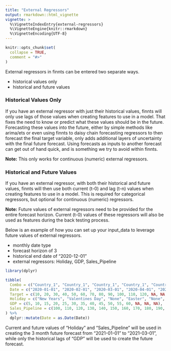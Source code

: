 ---
title: "External Regressors"
output: rmarkdown::html_vignette
vignette: >
  %\VignetteIndexEntry{external-regressors}
  %\VignetteEngine{knitr::rmarkdown}
  %\VignetteEncoding{UTF-8}
---

```{r, include = FALSE}
knitr::opts_chunk$set(
  collapse = TRUE,
  comment = "#>"
)
```

External regressors in finnts can be entered two separate ways.

-   historical values only
-   historical and future values

### Historical Values Only

If you have an external regressor with just their historical values, finnts will only use lags of those values when creating features to use in a model. That fixes the need to know or predict what these values should be in the future. Forecasting these values into the future, either by simple methods like arima/ets or even using finnts to daisy chain forecasting regressors to then forecast the final target variable, only adds additional layers of uncertainty with the final future forecast. Using forecasts as inputs to another forecast can get out of hand quick, and is something we try to avoid within finnts.

**Note:** This only works for continuous (numeric) external regressors.

### Historical and Future Values

If you have an external regressor, with both their historical and future values, finnts will then use both current (t-0) and lag (t-n) values when creating features to use in a model. This is required for categorical regressors, but optional for continuous (numeric) regressors.

**Note:** Future values of external regressors need to be provided for the entire forecast horizon. Current (t-0) values of these regressors will also be used as features during the back testing process.

Below is an example of how you can set up your input_data to leverage future values of external regressors.

-   monthly date type
-   forecast horizon of 3
-   historical end date of "2020-12-01"
-   external regressors: Holiday, GDP, Sales_Pipeline

```{r, echo = FALSE, message = FALSE}
library(dplyr)

tibble(
  Combo = c("Country_1", "Country_1", "Country_1", "Country_1", "Country_1", "Country_1", "Country_1", "Country_1", "Country_1", "Country_1", "Country_1", "Country_1", "Country_1", "Country_1", "Country_1"),
  Date = c("2020-01-01", "2020-02-01", "2020-03-01", "2020-04-01", "2020-05-01", "2020-06-01", "2020-07-01", "2020-08-01", "2020-09-01", "2020-10-01", "2020-11-01", "2020-12-01", "2021-01-01", "2021-02-01", "2021-03-01"),
  Target = c(10, 20, 30, 40, 50, 60, 70, 80, 90, 100, 110, 120, NA, NA, NA),
  Holiday = c("New Years", "Valentines Day", "None", "Easter", "None", "None", "4th of July", "None", "Labor Day", "Halloween", "Thanksgiving", "Christmas", "New Years", "Valentines Day", "None"),
  GDP = c(5, 10, 15, 20, 25, 30, 35, 40, 45, 50, 55, 60, NA, NA, NA),
  Sales_Pipeline = c(100, 110, 120, 130, 140, 150, 160, 170, 180, 190, 200, 210, 220, 230, 240)
) %>%
  dplyr::mutate(Date = as.Date(Date))
```

Current and future values of "Holiday" and "Sales_Pipeline" will be used in creating the 3 month future forecast from "2021-01-01" to "2021-03-01", while only the historical lags of "GDP" will be used to create the future forecast.
